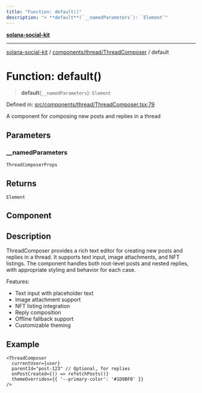 ```yaml
---
title: "Function: default()"
description: "> **default**(`__namedParameters`): `Element`"
---
```


[**solana-social-kit**](../../../../README.mdx)

***

[solana-social-kit](../../../../README.mdx) / [components/thread/ThreadComposer](../README.mdx) / default

# Function: default()

> **default**(`__namedParameters`): `Element`

Defined in: [src/components/thread/ThreadComposer.tsx:79](https://github.com/SendArcade/solana-app-kit/blob/bd4b3556b8f469c27ebb06f4df65b3a36b43ba3b/src/components/thread/ThreadComposer.tsx#L79)

A component for composing new posts and replies in a thread

## Parameters

### \_\_namedParameters

`ThreadComposerProps`

## Returns

`Element`

## Component

## Description

ThreadComposer provides a rich text editor for creating new posts and replies in a thread.
It supports text input, image attachments, and NFT listings. The component handles both
root-level posts and nested replies, with appropriate styling and behavior for each case.

Features:
- Text input with placeholder text
- Image attachment support
- NFT listing integration
- Reply composition
- Offline fallback support
- Customizable theming

## Example

```tsx
<ThreadComposer
  currentUser={user}
  parentId="post-123" // Optional, for replies
  onPostCreated={() => refetchPosts()}
  themeOverrides={{ '--primary-color': '#1D9BF0' }}
/>
```

